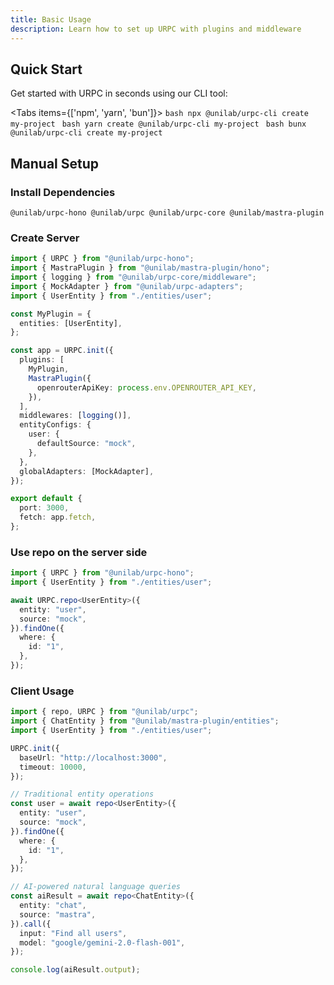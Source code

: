 ```yaml
---
title: Basic Usage
description: Learn how to set up URPC with plugins and middleware
---
```


## Quick Start

Get started with URPC in seconds using our CLI tool:

<Tabs items={['npm', 'yarn', 'bun']}>
  <Tab>
    ```bash
    npx @unilab/urpc-cli create my-project
    ```
  </Tab>
  <Tab>
    ```bash
    yarn create @unilab/urpc-cli my-project
    ```
  </Tab>
  <Tab>
    ```bash
    bunx @unilab/urpc-cli create my-project
    ```
  </Tab>
</Tabs>

## Manual Setup

### Install Dependencies

```package-install
@unilab/urpc-hono @unilab/urpc @unilab/urpc-core @unilab/mastra-plugin
```

### Create Server

```typescript
import { URPC } from "@unilab/urpc-hono";
import { MastraPlugin } from "@unilab/mastra-plugin/hono";
import { logging } from "@unilab/urpc-core/middleware";
import { MockAdapter } from "@unilab/urpc-adapters";
import { UserEntity } from "./entities/user";

const MyPlugin = {
  entities: [UserEntity],
};

const app = URPC.init({
  plugins: [
    MyPlugin,
    MastraPlugin({
      openrouterApiKey: process.env.OPENROUTER_API_KEY,
    }),
  ],
  middlewares: [logging()],
  entityConfigs: {
    user: {
      defaultSource: "mock",
    },
  },
  globalAdapters: [MockAdapter],
});

export default {
  port: 3000,
  fetch: app.fetch,
};
```

### Use repo on the server side

```typescript
import { URPC } from "@unilab/urpc-hono";
import { UserEntity } from "./entities/user";

await URPC.repo<UserEntity>({
  entity: "user",
  source: "mock",
}).findOne({
  where: {
    id: "1",
  },
});
```

### Client Usage

```typescript
import { repo, URPC } from "@unilab/urpc";
import { ChatEntity } from "@unilab/mastra-plugin/entities";
import { UserEntity } from "./entities/user";

URPC.init({
  baseUrl: "http://localhost:3000",
  timeout: 10000,
});

// Traditional entity operations
const user = await repo<UserEntity>({
  entity: "user",
  source: "mock",
}).findOne({
  where: {
    id: "1",
  },
});

// AI-powered natural language queries
const aiResult = await repo<ChatEntity>({
  entity: "chat",
  source: "mastra",
}).call({
  input: "Find all users",
  model: "google/gemini-2.0-flash-001",
});

console.log(aiResult.output);
```
